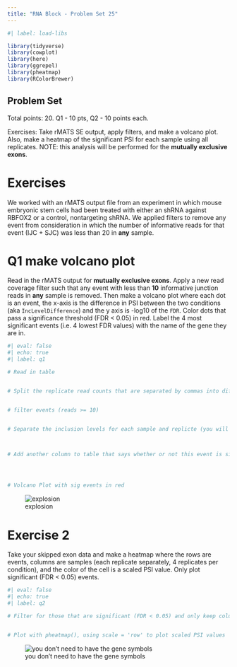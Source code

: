```yaml
---
title: "RNA Block - Problem Set 25"
---
```


```r
#| label: load-libs

library(tidyverse)
library(cowplot)
library(here)
library(ggrepel)
library(pheatmap)
library(RColorBrewer)
```

## Problem Set

Total points: 20. Q1 - 10 pts, Q2 - 10 points each.

Exercises: Take rMATS SE output, apply filters, and make a volcano plot. Also, make a heatmap of the significant PSI for each sample using all replicates. NOTE: this analysis will be performed for the **mutually exclusive exons**.

# Exercises

We worked with an rMATS output file from an experiment in which mouse embryonic stem cells had been treated with either an shRNA against RBFOX2 or a control, nontargeting shRNA. We applied filters to remove any event from consideration in which the number of informative reads for that event (IJC + SJC) was less than 20 in **any** sample.

# Q1 make volcano plot

Read in the rMATS output for **mutually exclusive exons**. Apply a new read coverage filter such that any event with less than **10** informative junction reads in **any** sample is removed. Then make a volcano plot where each dot is an event, the x-axis is the difference in PSI between the two conditions (aka `IncLevelDifference`) and the y axis is -log10 of the `FDR`. Color dots that pass a significance threshold (FDR \< 0.05) in red. Label the 4 most significant events (i.e. 4 lowest FDR values) with the name of the gene they are in.

```r
#| eval: false
#| echo: true
#| label: q1

# Read in table


# Split the replicate read counts that are separated by commas into different columns


# filter events (reads >= 10)


# Separate the inclusion levels for each sample and replicte (you will need this later)



# Add another column to table that says whether or not this event is significant (FDR < 0.05)




# Volcano Plot with sig events in red
```

![explosion](/img/block-rna/psi_volcano.png)

# Exercise 2

Take your skipped exon data and make a heatmap where the rows are events, columns are samples (each replicate separately, 4 replicates per condition), and the color of the cell is a scaled PSI value. Only plot significant (FDR \< 0.05) events.

```r
#| eval: false
#| echo: true
#| label: q2

# Filter for those that are significant (FDR < 0.05) and only keep columns with inclusion differences


# Plot with pheatmap(), using scale = 'row' to plot scaled PSI values
```

![you don't need to have the gene symbols](/img/block-rna/psi_heatmap.png)
